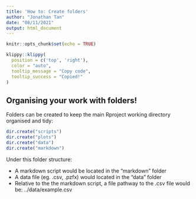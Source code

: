 ```yaml
---
title: 'How to: Create folders'
author: "Jonathan Tan"
date: "08/11/2021"
output: html_document
---
```


```r
knitr::opts_chunk$set(echo = TRUE)
```

```r
klippy::klippy(
  position = c('top', 'right'),
  color = "auto",
  tooltip_message = "Copy code",
  tooltip_success = "Copied!"
)
```

## Organising your work with folders!

Folders can be created to keep the main Rproject working directory organised and tidy:
```r
dir.create("scripts")
dir.create("plots")
dir.create("data")
dir.create("markdown")
```

Under this folder structure:

+ A markdown script would be located in the "markdown" folder
+ A data file (eg. .csv, .pzfx) would located in the "data" folder
+ Relative to the the markdown script, a file pathway to the .csv file would be:
../data/example.csv